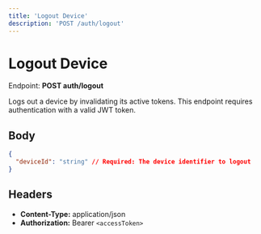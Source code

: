 ```yaml
---
title: 'Logout Device'
description: 'POST /auth/logout'
---
```


# Logout Device

Endpoint: **POST auth/logout**

Logs out a device by invalidating its active tokens. This endpoint requires authentication with a valid JWT token.

## Body

```json
{
  "deviceId": "string" // Required: The device identifier to logout
}
```

## Headers

- **Content-Type:** application/json
- **Authorization:** Bearer `<accessToken>`